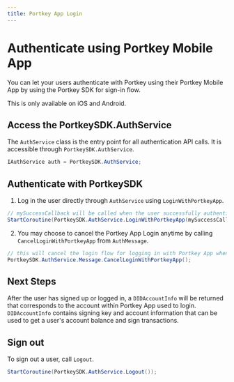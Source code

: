```yaml
---
title: Portkey App Login
---
```


# Authenticate using Portkey Mobile App

You can let your users authenticate with Portkey using their Portkey Mobile App by using the Portkey SDK for sign-in flow.

This is only available on iOS and Android.

## Access the PortkeySDK.AuthService

The `AuthService` class is the entry point for all authentication API calls. It is accessible through `PortkeySDK.AuthService`.

```c#
IAuthService auth = PortkeySDK.AuthService;
```

## Authenticate with PortkeySDK

1. Log in the user directly through `AuthService` using `LoginWithPortkeyApp`.

```c#
// mySuccessCallback will be called when the user successfully authenticated with Portkey Browser Extension.
StartCoroutine(PortkeySDK.AuthService.LoginWithPortkeyApp(mySuccessCallback));
```

2. You may choose to cancel the Portkey App Login anytime by calling `CancelLoginWithPortkeyApp` from `AuthMessage`.
```c#
// this will cancel the login flow for logging in with Portkey App when it is still authenticating the user.
PortkeySDK.AuthService.Message.CancelLoginWithPortkeyApp();
```

## Next Steps

After the user has signed up or logged in, a `DIDAccountInfo` will be returned that corresponds to the account within Portkey App used to login. `DIDAccountInfo` contains signing key and account information that can be used to get a user's account balance and sign transactions.

## Sign out

To sign out a user, call `Logout`.
```c#
StartCoroutine(PortkeySDK.AuthService.Logout());
```